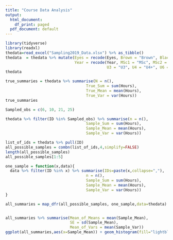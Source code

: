 ```yaml
---
title: "Course Data Analysis"
output:
  html_document:
    df_print: paged
  pdf_document: default
---
```



```r
library(tidyverse)
library(readxl)
thedata=read_excel("Sampling2019_Data.xlsx") %>% as_tibble()
thedata  = thedata %>% mutate(Eyes = recode(Eyes, Brown = "Brown", Black="Black", .default="Other"), 
                              Year = recode(Year, MSc1 = "MSc", MSc2 = "MSc", U1 = "U1/U2", U2="U1/U2",
                                            U3 = "U3", U4 = "U4+", U6 = "U4+"))
thedata 
```


```r
true_summaries = thedata %>% summarise(N = n(),
                                   True_Sum = sum(Hours), 
                                   True_Mean = mean(Hours), 
                                   True_Var = var(Hours))
true_summaries

Sampled_obs = c(6, 10, 21, 25)

thedata %>% filter(ID %in% Sampled_obs) %>% summarise(n = n(),
                                   Sample_Sum = sum(Hours), 
                                   Sample_Mean = mean(Hours), 
                                   Sample_Var = var(Hours))

list_of_ids = thedata %>% pull(ID)
all_possible_samples = combn(list_of_ids,4,simplify=FALSE)
length(all_possible_samples)
all_possible_samples[1:5]

one_sample = function(x,data){
  data %>% filter(ID %in% x) %>% summarise(IDs=paste(x,collapse=","),
                                   n = n(),
                                   Sample_Sum = sum(Hours), 
                                   Sample_Mean = mean(Hours), 
                                   Sample_Var = var(Hours))
}

all_summaries = map_dfr(all_possible_samples, one_sample,data=thedata)



```


```r

all_summaries %>% summarise(Mean_of_Means = mean(Sample_Mean),
                            SE = sd(Sample_Mean),
                            Mean_of_Vars = mean(Sample_Var))
ggplot(all_summaries,aes(x=Sample_Mean)) + geom_histogram(fill="lightblue",col="black",bins=30) 

```